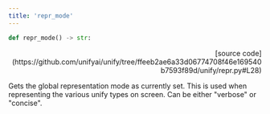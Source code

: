 ```yaml
---
title: 'repr_mode'
---
```


```python
def repr_mode() -> str:
```

<p align="right">[source code](https://github.com/unifyai/unify/tree/ffeeb2ae6a33d06774708f46e169540b7593f89d/unify/repr.py#L28)</p>

Gets the global representation mode as currently set. This is used when representing
the various unify types on screen. Can be either "verbose" or "concise".
